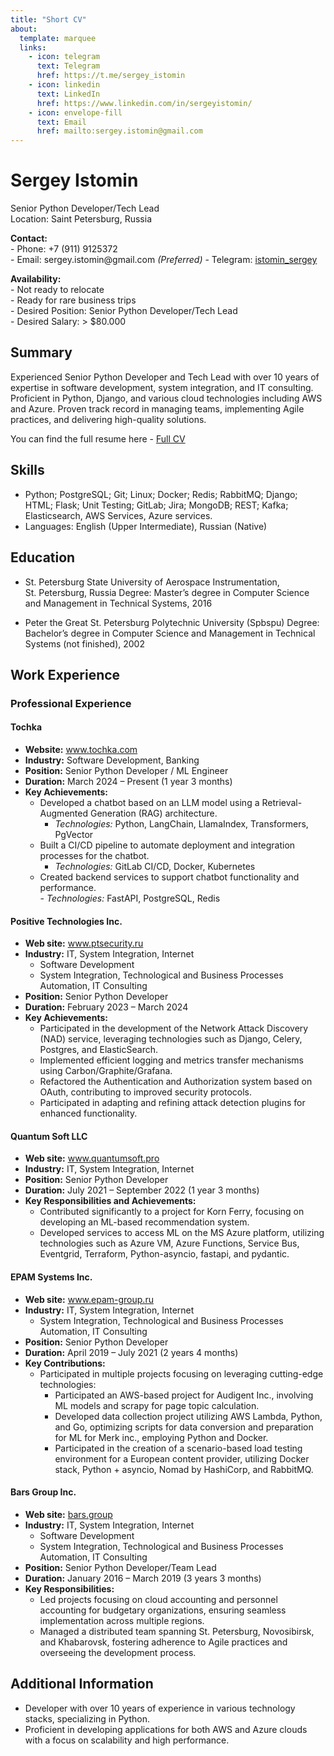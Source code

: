 ```yaml
---
title: "Short CV"
about:
  template: marquee
  links:
    - icon: telegram
      text: Telegram
      href: https://t.me/sergey_istomin
    - icon: linkedin
      text: LinkedIn
      href: https://www.linkedin.com/in/sergeyistomin/
    - icon: envelope-fill
      text: Email
      href: mailto:sergey.istomin@gmail.com
---
```



# Sergey Istomin
Senior Python Developer/Tech Lead  
Location: Saint Petersburg, Russia  

**Contact:**  
- Phone: +7 (911) 9125372  
- Email: sergey.istomin@gmail.com *(Preferred)*
- Telegram: [istomin_sergey](https://t.me/sergey_istomin)

**Availability:**  
- Not ready to relocate  
- Ready for rare business trips  
- Desired Position: Senior Python Developer/Tech Lead  
- Desired Salary: > $80.000 

## Summary
Experienced Senior Python Developer and Tech Lead with over 10 years of expertise in software development, system integration, and IT consulting. Proficient in Python, Django, and various cloud technologies including AWS and Azure. Proven track record in managing teams, implementing Agile practices, and delivering high-quality solutions.

You can find the full resume here - [Full CV](cv/full_experience_in_commercial_software_dev.qmd)

## Skills
- Python; PostgreSQL; Git; Linux; Docker; Redis; RabbitMQ; Django; HTML; Flask; Unit Testing; GitLab; Jira; MongoDB; REST; Kafka; Elasticsearch, AWS Services, Azure services.
- Languages: English (Upper Intermediate), Russian (Native)
   
## Education
- St. Petersburg State University of Aerospace Instrumentation, St. Petersburg, Russia
Degree: Master's degree in Computer Science and Management in Technical Systems, 2016

- Peter the Great St. Petersburg Polytechnic University (Spbspu)
Degree: Bachelor's degree in Computer Science and Management in Technical Systems (not finished), 2002

## Work Experience
### Professional Experience

#### Tochka  
 - **Website:** [www.tochka.com](www.tochka.com)  
- **Industry:** Software Development, Banking  
- **Position:** Senior Python Developer / ML Engineer  
- **Duration:** March 2024 – Present (1 year 3 months)  
- **Key Achievements:**  
	- Developed a chatbot based on an LLM model using a Retrieval-Augmented Generation (RAG) architecture.  
		- *Technologies:* Python, LangChain, LlamaIndex, Transformers, PgVector  
	 - Built a CI/CD pipeline to automate deployment and integration processes for the chatbot.  
		- *Technologies:* GitLab CI/CD, Docker, Kubernetes  
	- Created backend services to support chatbot functionality and performance.  
		  - *Technologies:* FastAPI, PostgreSQL, Redis  

#### Positive Technologies Inc.  
- **Web site:** [www.ptsecurity.ru](http://www.ptsecurity.ru)
- **Industry:** IT, System Integration, Internet
  - Software Development
  - System Integration, Technological and Business Processes Automation, IT Consulting
- **Position:** Senior Python Developer
- **Duration:** February 2023 – March 2024 
- **Key Achievements:**
  - Participated in the development of the Network Attack Discovery (NAD) service, leveraging technologies such as Django, Celery, Postgres, and ElasticSearch.
  - Implemented efficient logging and metrics transfer mechanisms using Carbon/Graphite/Grafana.
  - Refactored the Authentication and Authorization system based on OAuth, contributing to improved security protocols.
  - Participated in adapting and refining attack detection plugins for enhanced functionality.

#### Quantum Soft LLC 
- **Web site:** [www.quantumsoft.pro](https://www.quantumsoft.pro)
- **Industry:** IT, System Integration, Internet
- **Position:** Senior Python Developer
- **Duration:** July 2021 – September 2022 (1 year 3 months)
- **Key Responsibilities and Achievements:**
  - Contributed significantly to a project for Korn Ferry, focusing on developing an ML-based recommendation system.
  - Developed services to access ML on the MS Azure platform, utilizing technologies such as Azure VM, Azure Functions, Service Bus, Eventgrid, Terraform, Python-asyncio, fastapi, and pydantic.

#### EPAM Systems Inc. 
- **Web site:** [www.epam-group.ru](http://www.epam-group.ru)
- **Industry:** IT, System Integration, Internet
  - System Integration, Technological and Business Processes Automation, IT Consulting
- **Position:** Senior Python Developer
- **Duration:** April 2019 – July 2021 (2 years 4 months)
- **Key Contributions:**
  - Participated in multiple projects focusing on leveraging cutting-edge technologies:
    - Participated an AWS-based project for Audigent Inc., involving ML models and scrapy for page topic calculation.
    - Developed data collection project utilizing AWS Lambda, Python, and Go, optimizing scripts for data conversion and preparation for ML for Merk inc., employing Python and Docker.
    - Participated in the creation of a scenario-based load testing environment for a European content provider, utilizing Docker stack, Python + asyncio, Nomad by HashiCorp, and RabbitMQ.

#### Bars Group Inc.
- **Web site:** [bars.group](http://bars.group)
- **Industry:** IT, System Integration, Internet
  - Software Development
  - System Integration, Technological and Business Processes Automation, IT Consulting
- **Position:** Senior Python Developer/Team Lead
- **Duration:** January 2016 – March 2019 (3 years 3 months)
- **Key Responsibilities:**
  - Led projects focusing on cloud accounting and personnel accounting for budgetary organizations, ensuring seamless implementation across multiple regions.
  - Managed a distributed team spanning St. Petersburg, Novosibirsk, and Khabarovsk, fostering adherence to Agile practices and overseeing the development process.

## Additional Information

- Developer with over 10 years of experience in various technology stacks, specializing in Python.  
- Proficient in developing applications for both AWS and Azure clouds with a focus on scalability and high performance.

